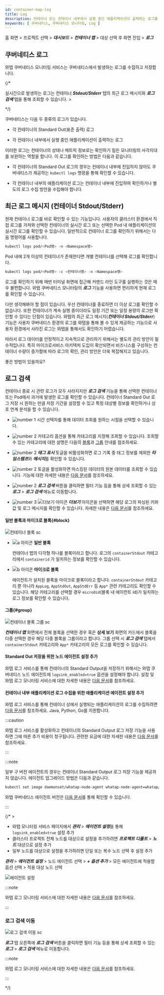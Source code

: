 ```yaml
---
id: container-map-log
title: Log
description: 컨테이너 또는 컨테이너 내부에서 실행 중인 애플리케이션이 출력하는 로그를 바로 확인할 수 있습니다.
keywords: [ 쿠버네티스, 쿠버네티스 모니터링, Log ]
---
```


홈 화면 > 프로젝트 선택 > ***대시보드*** > ***컨테이너 맵*** > 대상 선택 후 <Cmdname sid="BTN07712" className="uitext" /> 화면 진입 > ***로그***

## 쿠버네티스 로그

와탭 쿠버네티스 모니터링 서비스는 쿠버네티스에서 발생하는 로그를 수집하고 저장합니다. 

{/* 

실시간으로 발생하는 로그는 컨테이너 ***Stdout/Stderr*** 탭의 최근 로그 메시지와 ***로그 검색*** 탭을 통해 조회할 수 있습니다. >

*/}

쿠버네티스는 다음 두 종류의 로그가 있습니다.

* 각 컨테이너의 Standard Out(표준 출력) 로그

* 각 컨테이너 내부에서 실행 중인 애플리케이션이 출력하는 로그

이러한 로그는 컨테이너의 상태나 메트릭 정보로는 확인하기 힘든 모니터링의 사각지대를 보완하는 역할을 합니다. 이 로그를 확인하는 방법은 다음과 같습니다.

* 각 컨테이너의 Standard Out 로그의 경우는 컨테이너 내부에 진입하지 않아도 쿠버네티스가 제공하는 `kubectl logs` 명령을 통해 확인할 수 있습니다.

* 각 컨테이너 내부의 애플리케이션 로그는 컨테이너 내부에 진입하여 확인하거나 별도의 로그 수집 방안을 수립해야 합니다.

## 최근 로그 메시지 (컨테이너 Stdout/Stderr)

현재 컨테이너 로그를 바로 확인할 수 있는 기능입니다. 사용자의 클러스터 환경에서 직접 로그를 가져와 선택한 컨테이너의 실시간 로그 또는 선택한 Pod 내 애플리케이션의 실시간 로그를 확인할 수 있습니다. 일반적으로 컨테이너 로그를 확인하기 위해서는 다음 명령어를 사용합니다.

```bash
kubectl logs pod/<Pod명> -n <Namespace명>
```

Pod 내에 2개 이상의 컨테이너가 존재한다면 개별 컨테이너를 선택해 로그를 확인합니다.

```bash
kubectl logs pod/<Pod명> -c <컨테이너명> -n <Namespace명>
```

로그를 확인하기 위해 매번 터미널 화면에 접근해 커맨드 라인 도구를 실행하는 것은 매우 불편합니다. 와탭 쿠버네티스 모니터링의 ***로그*** 기능을 사용하면 편리하게 현재 로그를 확인할 수 있습니다. 

<ImgLang img='k8s-container-log.png' desc='최근 로그 메시지' />

다만 생각해봐야 할 점이 있습니다. 우선 컨테이너를 종료하면 더 이상 로그를 확인할 수 없습니다. 또한 컨테이너가 계속 실행 중이더라도 일정 기간 또는 일정 용량의 로그만 확인할 수 있다는 단점이 있습니다. 와탭의 최근 로그 메시지(***컨테이너 Stdout/Stderr***) 기능은 사용자 쿠버네티스 환경의 로그를 와탭을 통해 볼 수 있게 제공하는 기능으로 사용자 환경에서 사라진 로그는 와탭을 통해서도 확인하기 어렵습니다. 

따라서 로그 데이터를 안정적이고 지속적으로 관리하기 위해서는 별도의 관리 방안이 필수적입니다. 특히 마이크로서비스 아키텍처 도입이 확산되면서 비즈니스를 구성하는 컨테이너 수량이 증가함에 따라 로그의 확인, 관리 방안은 더욱 복잡해지고 있습니다.

좋은 방법이 있을까요?

## 로그 검색

컨테이너 종료 시 관련 로그가 모두 사라지지만 ***로그 검색*** 기능을 통해 선택한 컨테이너 또는 Pod에서 과거에 발생한 로그를 확인할 수 있습니다. 컨테이너 Standard Out 로그 저장 시 원하는 만큼 저장 기간을 설정할 수 있고 특정 대상별 정보를 확인하거나 상호 연계 분석을 할 수 있습니다. 

<ImgLang img='k8s-log-search.png' desc='로그 검색' />

* ![number 1](/img/number-01.png) 시간 선택자를 통해 데이터 조회를 원하는 시점을 선택할 수 있습니다. 

* ![number 2](/img/number-02.png) 카테고리 옵션을 통해 카테고리를 지정해 조회할 수 있습니다. 조회할 수 있는 카테고리에 대한 설명은 다음의 [블록](#block)과 [그룹](#group) 안내를 참조하세요.

* ![number 2](/img/number-02.png) ***태그 표시*** 토글을 비활성화하면 로그 기록 중 태그 정보를 제외한 ***타임스탬프***와 ***메시지***를 확인할 수 있습니다.

* ![number 2](/img/number-02.png) <Cmdname sid="DSC08818" className="uitext" /> 토글을 활성화하면 마스킹된 데이터의 원본 데이터를 조회할 수 있습니다. <Cmdname sid="TTL08814" className="uitext" /> 기능에 대한 자세한 내용은 [다음 문서](/log/log-setting#log-deidentification-of-personal-info)를 참조하세요. 

* ![number 2](/img/number-02.png) ***로그 검색*** 버튼을 클릭하면 필터 기능 등을 통해 상세 조회할 수 있는 ***로그*** > ***로그 검색*** 메뉴로 이동합니다. 

* ![number 3](/img/number-03.png) ![더보기 아이콘](/img/ic-caret-right.svg) ***더보기*** 아이콘을 선택하면 해당 로그의 파싱된 키와 값 및 로그 메시지를 확인할 수 있습니다. 자세한 내용은 [다음 문서](/log/log-search)를 참조하세요.

#### 일반 블록과 마이크로 블록{#block}

![컨테이너 블록 sc](/img/k8s-block.png)

* ![a 아이콘](/img/char-a.svg) **일반 블록**

  컨테이너 맵의 다각형 하나를 블록이라고 합니다. 로그의 `containerStdout` 카테고리에서 `containerid` 가 일치하는 정보를 확인할 수 있습니다.

* ![b 아이콘](/img/char-b.svg) **마이크로 블록**

  에이전트가 설치된 블록을 마이크로 블록이라고 합니다. `containerStdout` 카테고리 뿐 아니라 `AppLog`, `AppStdOut`, `AppStdErr` 등 `App*` 관련 카테고리도 확인할 수 있습니다. 해당 카테고리를 선택할 경우 `microOid`(블록 내 에이전트 id)가 일치하는 로그 정보를 확인할 수 있습니다.

#### 그룹{#group}

![컨테이너 블록 그룹 sc](/img/k8s-container-group.png)

***컨테이너 맵*** 화면에서 전체 블록을 선택한 경우 혹은 **상세 보기** 화면의 카드에서 블록을 다중 선택한 경우 해당 다중 블록을 그룹이라고 합니다. 그룹 선택 시 ***로그 검색*** 탭에서 `containerStdout` 카테고리와 `App*` 카테고리의 모든 로그를 확인할 수 있습니다.

#### Standard Out 저장을 위한 노드 에이전트 설정 추가 

와탭 로그 서비스를 통해 컨테이너의 Standard Output을 저장하기 위해서는 와탭 쿠버네티스 노드 에이전트에 `logsink_enabled=true` 옵션을 설정해야 합니다. 설정 및 와탭 로그 모니터링 서비스에 대한 자세한 내용은 [다음 문서](../log/log-k8s#k8s-log-node)를 참조하세요.


#### 컨테이너 내부 애플리케이션 로그 수집을 위한 애플리케이션 에이전트 설정 추가

와탭 로그 서비스를 통해 컨테이너 상에서 실행되는 애플리케이션의 로그를 수집하려면 [다음 문서](../log/log-k8s#k8s-log-app)를 참조하세요. Java, Python, Go를 지원합니다. 

:::caution

와탭 로그 서비스를 활성화하고 컨테이너의 Standard Output 로그 저장 기능을 사용하면 그에 따른 추가 비용이 청구됩니다. 관련한 요금에 대한 자세한 내용은 [다음 문서](https://www.whatap.io/ko/pricing/)를 참조하세요.

:::

:::note

일부 구 버전 에이전트의 경우는 컨테이너 Standard Output 로그 저장 기능을 제공하지 않습니다. 에이전트 업그레이드 방법은 다음과 같습니다.

```bash title='Agent update'
kubectl set image daemonset/whatap-node-agent whatap-node-agent=whatap/kube_mon:<에이전트버전> -n whatap-monitoring
```

와탭 쿠버네티스 에이전트 버전은 [다음 문서](https://hub.docker.com/r/whatap/kube_mon/tags)를 통해 확인할 수 있습니다.

:::

{/* >

* 와탭 모니터링 서비스 페이지에서 ***관리*** > ***에이전트 설정***을 통해 `logsink_enabled=true` 설정 추가
* 클러스터 프로젝트 전체 노드를 대상으로 설정을 추가하려면 ***프로젝트 디폴트*** > ***노드*** 대상으로 설정 추가
* 일부 노드를 대상으로 설정을 추가하려면 단일 또는 복수 노드 선택 후 설정 추가

***관리*** > ***에이전트 설정*** > 노드 에이전트 선택 > ***+ 옵션 추가*** > 모든 에이전트에 적용할 옵션 선택 > 적용 대상 노드 선택 

![에이전트 설정](https://img.whatap.io/media/images/whatap_kubernetes_container_map_logsink_enabled.png)

:::note

와탭 로그 모니터링 서비스에 대한 자세한 내용은 [다음 문서](../log/introduction)를 참조하세요. 

:::

### 로그 검색 이동

![로그 검색 이동 sc](/img/k8s-log-search-to-log-search.png)

***로그*** 탭 오른쪽에 ***로그 검색*** 버튼을 클릭하면 필터 기능 등을 통해 상세 조회할 수 있는 ***로그*** > ***로그 검색*** 메뉴로 이동합니다. 


:::note

와탭 로그 모니터링 서비스에 대한 자세한 내용은 [다음 문서](../log/introduction)를 참조하세요. 

:::

*/}
